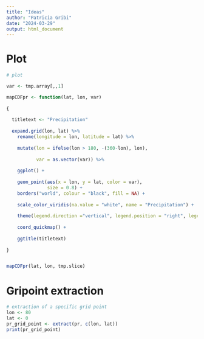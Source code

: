 ```yaml
---
title: "Ideas"
author: "Patricia Gribi"
date: "2024-03-29"
output: html_document
---
```



# Plot


```r


# plot

var <- tmp.array[,,1]

mapCDFpr <- function(lat, lon, var)
  
{
  
  titletext <- "Precipitation"
  
  expand.grid(lon, lat) %>%
    rename(longitude = lon, latitude = lat) %>%
    
    mutate(lon = ifelse(lon > 180, -(360-lon), lon),
           
           var = as.vector(var)) %>%
    
    ggplot() +
    
    geom_point(aes(x = lon, y = lat, color = var),
               size = 0.8) +
    borders("world", colour = "black", fill = NA) +
    
    scale_color_viridis(na.value = "white", name = "Precipitation") + 
    
    theme(legend.direction ="vertical", legend.position = "right", legend.key.width = unit(0.4, "cm"),    legend.key.height = unit(2, "cm")) + 
    
    coord_quickmap() +
    
    ggtitle(titletext)
  
}


mapCDFpr(lat, lon, tmp.slice)


```




# Gripoint extraction

```r

# extraction of a specific grid point 
lon <- 80
lat <- 0
pr_grid_point <- extract(pr, c(lon, lat))
print(pr_grid_point)

```

